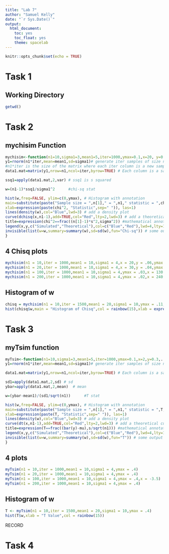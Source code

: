 ```yaml
---
title: "Lab 7"
author: "Samuel Kelly"
date: "`r Sys.Date()`"
output: 
  html_document:
    toc: yes
    toc_float: yes
    theme: spacelab
---
```


```r
knitr::opts_chunk$set(echo = TRUE)
```

# Task 1

## Working Directory

```r
getwd()
```

# Task 2

## mychisim Function

```r
mychisim<-function(n1=10,sigma1=3,mean1=5,iter=1000,ymax=0.1,x=20, y=0.1){    # adjust ymax to make graph fit
y1=rnorm(n1*iter,mean=mean1,sd=sigma1)# generate iter samples of size n1
#n1*iter is the size of the matrix where each iter column is a new sample of the population
data1.mat=matrix(y1,nrow=n1,ncol=iter,byrow=TRUE) # Each column is a sample size n1

ssq1=apply(data1.mat,2,var) # ssq1 is s squared

w=(n1-1)*ssq1/sigma1^2      #chi-sq stat

hist(w,freq=FALSE, ylim=c(0,ymax), # Histogram with annotation
main=substitute(paste("Sample size = ",n[1]," = ",n1," statistic = ",chi^2)),
xlab=expression(paste(chi^2, "Statistic",sep=" ")), las=1)
lines(density(w),col="Blue",lwd=3) # add a density plot
curve(dchisq(x,n1-1),add=TRUE,col="Red",lty=2,lwd=3) # add a theoretical curve
title=expression(chi^2==frac((n[1]-1)*s^2,sigma^2)) #mathematical annotation -see ?plotmath
legend(x,y,c("Simulated","Theoretical"),col=c("Blue","Red"),lwd=4,lty=1:2,bty="n",title=title) # Legend #
invisible(list(w=w,summary=summary(w),sd=sd(w),fun="Chi-sq")) # some output to use if needed
}
```

## 4 Chisq plots

```r
mychisim(n1 = 10,iter = 1000,mean1 = 10,sigma1 = 4,x = 20,y = .06,ymax = .11)
mychisim(n1 = 20,iter = 1000,mean1 = 10,sigma1 = 4,x = 30,y = .04,ymax = .07)
mychisim(n1 = 100,iter = 1000,mean1 = 10,sigma1 = 4,ymax = .03,x = 130,y = .020)
mychisim(n1 = 200,iter = 1000,mean1 = 10,sigma1 = 4,ymax = .02,x = 240,y = .015)
```

## Histogram of w

```r
chisq = mychisim(n1 = 10,iter = 1500,mean1 = 20,sigma1 = 10,ymax = .11,x = 20,y = .08)
hist(chisq$w,main = "Histogram of Chisq",col = rainbow(15),xlab = expression(paste(chi^2," Value")))
```

# Task 3

## myTsim function

```r
myTsim<-function(n1=10,sigma1=3,mean1=5,iter=1000,ymax=0.1,x=2,y=0.3,...){    # adjust ymax to make graph fit
y1=rnorm(n1*iter,mean=mean1,sd=sigma1)# generate iter samples of size n1

data1.mat=matrix(y1,nrow=n1,ncol=iter,byrow=TRUE) # Each column is a sample size n1

sd1=apply(data1.mat,2,sd) # sd
ybar=apply(data1.mat,2,mean)  # mean

w=(ybar-mean1)/(sd1/sqrt(n1))      #T stat

hist(w,freq=FALSE, ylim=c(0,ymax), # Histogram with annotation
main=substitute(paste("Sample size = ",n[1]," = ",n1," statistic = ",T," iterations= ",iter)),
xlab=expression(paste(T, "Statistic",sep=" ")), las=1)
lines(density(w),col="Blue",lwd=3) # add a density plot
curve(dt(x,n1-1),add=TRUE,col="Red",lty=2,lwd=3) # add a theoretical curve
title=expression(T==frac((bar(y)-mu),s/sqrt(n1))) #mathematical annotation -see ?plotmath
legend(x,y,c("Simulated","Theoretical"),col=c("Blue","Red"),lwd=4,lty=1:2,bty="n",title=title) # Legend #
invisible(list(w=w,summary=summary(w),sd=sd(w),fun="T")) # some output to use if needed
}
```

## 4 plots

```r
myTsim(n1 = 10,iter = 1000,mean1 = 10,sigma1 = 4,ymax = .4)
myTsim(n1 = 20,iter = 1000,mean1 = 10,sigma1 = 4,ymax = .4)
myTsim(n1 = 100,iter = 1000,mean1 = 10,sigma1 = 4,ymax = .4,x = -3.5)
myTsim(n1 = 200,iter = 1000,mean1 = 10,sigma1 = 4,ymax = .4)
```

## Histogram of w

```r
T <- myTsim(n1 = 10,iter = 1500,mean1 = 20,sigma1 = 10,ymax = .4)
hist(T$w,xlab = "T Value",col = rainbow(15))
```

############################################################# RECORD

# Task 4



